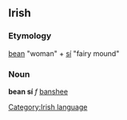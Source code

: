 ==Irish==
===Etymology===
[[bean#Irish|bean]] "woman" + [[sí#Irish|sí]] "fairy mound"
===Noun===
'''bean sí''' ''f'' [[banshee]]

[[Category:Irish language]]